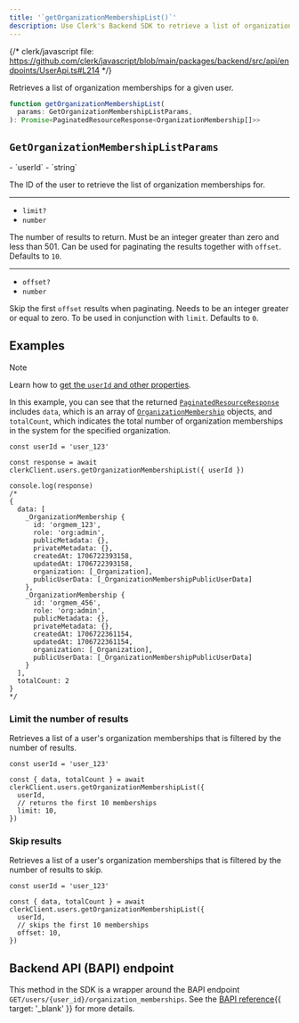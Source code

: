 ```yaml
---
title: '`getOrganizationMembershipList()`'
description: Use Clerk's Backend SDK to retrieve a list of organization memberships for a given user.
---
```


{/* clerk/javascript file: https://github.com/clerk/javascript/blob/main/packages/backend/src/api/endpoints/UserApi.ts#L214 */}

Retrieves a list of organization memberships for a given user.

```ts
function getOrganizationMembershipList(
  params: GetOrganizationMembershipListParams,
): Promise<PaginatedResourceResponse<OrganizationMembership[]>>
```

## `GetOrganizationMembershipListParams`

<Properties>
  - `userId`
  - `string`

  The ID of the user to retrieve the list of organization memberships for.

  ---

  - `limit?`
  - `number`

  The number of results to return. Must be an integer greater than zero and less than 501. Can be used for paginating the results together with `offset`. Defaults to `10`.

  ---

  - `offset?`
  - `number`

  Skip the first `offset` results when paginating. Needs to be an integer greater or equal to zero. To be used in conjunction with `limit`. Defaults to `0`.
</Properties>

## Examples

> [!NOTE]
> Learn how to [get the `userId` and other properties](/docs/references/backend/overview#get-the-user-id-and-other-properties).

In this example, you can see that the returned [`PaginatedResourceResponse`](/docs/references/backend/types/paginated-resource-response) includes `data`, which is an array of [`OrganizationMembership`](/docs/references/javascript/organization-membership) objects, and `totalCount`, which indicates the total number of organization memberships in the system for the specified organization.

```tsx
const userId = 'user_123'

const response = await clerkClient.users.getOrganizationMembershipList({ userId })

console.log(response)
/*
{
  data: [
    _OrganizationMembership {
      id: 'orgmem_123',
      role: 'org:admin',
      publicMetadata: {},
      privateMetadata: {},
      createdAt: 1706722393158,
      updatedAt: 1706722393158,
      organization: [_Organization],
      publicUserData: [_OrganizationMembershipPublicUserData]
    },
    _OrganizationMembership {
      id: 'orgmem_456',
      role: 'org:admin',
      publicMetadata: {},
      privateMetadata: {},
      createdAt: 1706722361154,
      updatedAt: 1706722361154,
      organization: [_Organization],
      publicUserData: [_OrganizationMembershipPublicUserData]
    }
  ],
  totalCount: 2
}
*/
```

### Limit the number of results

Retrieves a list of a user's organization memberships that is filtered by the number of results.

```tsx
const userId = 'user_123'

const { data, totalCount } = await clerkClient.users.getOrganizationMembershipList({
  userId,
  // returns the first 10 memberships
  limit: 10,
})
```

### Skip results

Retrieves a list of a user's organization memberships that is filtered by the number of results to skip.

```tsx
const userId = 'user_123'

const { data, totalCount } = await clerkClient.users.getOrganizationMembershipList({
  userId,
  // skips the first 10 memberships
  offset: 10,
})
```

## Backend API (BAPI) endpoint

This method in the SDK is a wrapper around the BAPI endpoint `GET/users/{user_id}/organization_memberships`. See the [BAPI reference](/docs/reference/backend-api/tag/Users#operation/UsersGetOrganizationMemberships){{ target: '_blank' }} for more details.
